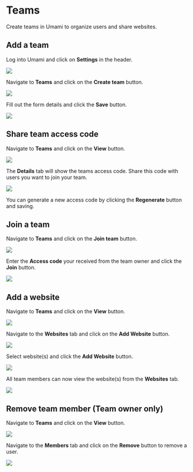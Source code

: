 # Teams

Create teams in Umami to organize users and share websites.

## Add a team

Log into Umami and click on **Settings** in the header.

<img src="/images/v2/navbar-settings.png" />

Navigate to **Teams** and click on the **Create team** button.

<img src="/images/v2/team-add.png" />

Fill out the form details and click the **Save** button.

<img src="/images/v2/team-add-form.png" />

## Share team access code

Navigate to **Teams** and click on the **View** button.

<img src="/images/v2/team-view.png" />

The **Details** tab will show the teams access code. Share this code with users you want to join your team.

<img src="/images/v2/team-details.png" />

You can generate a new access code by clicking the **Regenerate** button and saving.

## Join a team

Navigate to **Teams** and click on the **Join team** button.

<img src="/images/v2/team-add.png" />

Enter the **Access code** your received from the team owner and click the **Join** button.

<img src="/images/v2/team-join-form.png" />

## Add a website

Navigate to **Teams** and click on the **View** button.

<img src="/images/v2/team-view.png" />

Navigate to the **Websites** tab and click on the **Add Website** button.

<img src="/images/v2/team-website.png" />

Select website(s) and click the **Add Website** button.

<img src="/images/v2/team-add-website.png" />

All team members can now view the website(s) from the **Websites** tab.

<img src="/images/v2/team-view-website.png" />

## Remove team member (Team owner only)

Navigate to **Teams** and click on the **View** button.

<img src="/images/v2/team-view.png" />

Navigate to the **Members** tab and click on the **Remove** button to remove a user.

<img src="/images/v2/team-member.png" />